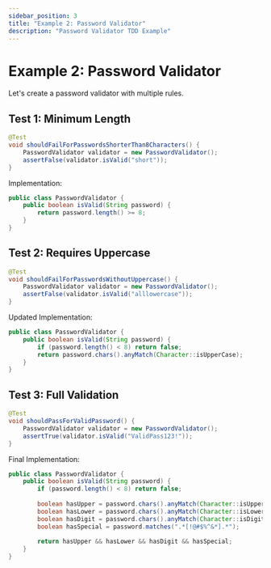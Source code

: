 ```yaml
---
sidebar_position: 3
title: "Example 2: Password Validator"
description: "Password Validator TDD Example"
---
```


# Example 2: Password Validator

Let's create a password validator with multiple rules.

## Test 1: Minimum Length
```java
@Test
void shouldFailForPasswordsShorterThan8Characters() {
    PasswordValidator validator = new PasswordValidator();
    assertFalse(validator.isValid("short"));
}
```

Implementation:
```java
public class PasswordValidator {
    public boolean isValid(String password) {
        return password.length() >= 8;
    }
}
```

## Test 2: Requires Uppercase
```java
@Test
void shouldFailForPasswordsWithoutUppercase() {
    PasswordValidator validator = new PasswordValidator();
    assertFalse(validator.isValid("alllowercase"));
}
```

Updated Implementation:
```java
public class PasswordValidator {
    public boolean isValid(String password) {
        if (password.length() < 8) return false;
        return password.chars().anyMatch(Character::isUpperCase);
    }
}
```

## Test 3: Full Validation
```java
@Test
void shouldPassForValidPassword() {
    PasswordValidator validator = new PasswordValidator();
    assertTrue(validator.isValid("ValidPass123!"));
}
```

Final Implementation:
```java
public class PasswordValidator {
    public boolean isValid(String password) {
        if (password.length() < 8) return false;
        
        boolean hasUpper = password.chars().anyMatch(Character::isUpperCase);
        boolean hasLower = password.chars().anyMatch(Character::isLowerCase);
        boolean hasDigit = password.chars().anyMatch(Character::isDigit);
        boolean hasSpecial = password.matches(".*[!@#$%^&*].*");
        
        return hasUpper && hasLower && hasDigit && hasSpecial;
    }
}
```

